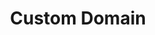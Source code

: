 ---
title: "Custom Domain"
description: "Setup Custom domains for a more professional look."
icon: "link-simple"
---